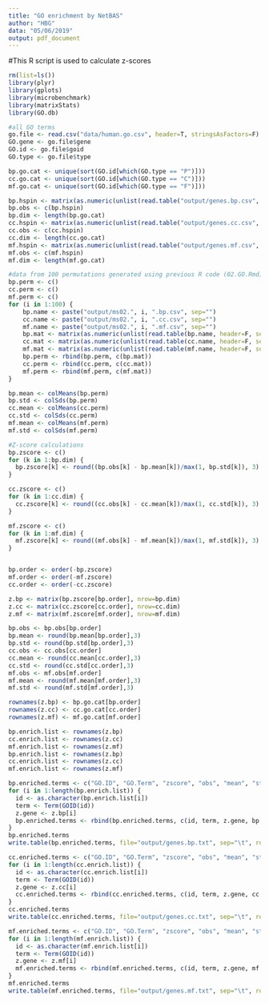 ```yaml
---
title: "GO enrichment by NetBAS"
author: "HBG"
data: "05/06/2019"
output: pdf_document
---
```

#This R script is used to calculate z-scores

```r
rm(list=ls())
library(plyr)
library(gplots)
library(microbenchmark)
library(matrixStats)
library(GO.db)
```

```r
#all GO terms
go.file <- read.csv("data/human.go.csv", header=T, stringsAsFactors=F)
GO.gene <- go.file$gene
GO.id <- go.file$goid
GO.type <- go.file$type

bp.go.cat <- unique(sort(GO.id[which(GO.type == "P")]))
cc.go.cat <- unique(sort(GO.id[which(GO.type == "C")]))
mf.go.cat <- unique(sort(GO.id[which(GO.type == "F")]))
```

```r
bp.hspin <- matrix(as.numeric(unlist(read.table("output/genes.bp.csv", header=F, sep=","))), ncol=1)
bp.obs <- c(bp.hspin)
bp.dim <- length(bp.go.cat)
cc.hspin <- matrix(as.numeric(unlist(read.table("output/genes.cc.csv", header=F, sep=","))), ncol=1)
cc.obs <- c(cc.hspin)
cc.dim <- length(cc.go.cat)
mf.hspin <- matrix(as.numeric(unlist(read.table("output/genes.mf.csv", header=F, sep=","))),ncol=1)
mf.obs <- c(mf.hspin)
mf.dim <- length(mf.go.cat)
```

```r
#data from 100 permutations generated using previous R code (02.GO.Rmd)
bp.perm <- c()
cc.perm <- c()
mf.perm <- c()
for (i in 1:100) {
    bp.name <- paste("output/ms02.", i, ".bp.csv", sep="")
    cc.name <- paste("output/ms02.", i, ".cc.csv", sep="")
    mf.name <- paste("output/ms02.", i, ".mf.csv", sep="")
    bp.mat <- matrix(as.numeric(unlist(read.table(bp.name, header=F, sep=","))), ncol=1)
    cc.mat <- matrix(as.numeric(unlist(read.table(cc.name, header=F, sep=","))), ncol=1)
    mf.mat <- matrix(as.numeric(unlist(read.table(mf.name, header=F, sep=","))), ncol=1)
    bp.perm <- rbind(bp.perm, c(bp.mat))
    cc.perm <- rbind(cc.perm, c(cc.mat))
    mf.perm <- rbind(mf.perm, c(mf.mat))
}

bp.mean <- colMeans(bp.perm)
bp.std <- colSds(bp.perm)
cc.mean <- colMeans(cc.perm)
cc.std <- colSds(cc.perm)
mf.mean <- colMeans(mf.perm)
mf.std <- colSds(mf.perm)
```

```r
#Z-score calculations
bp.zscore <- c()
for (k in 1:bp.dim) {
  bp.zscore[k] <- round((bp.obs[k] - bp.mean[k])/max(1, bp.std[k]), 3)
}

cc.zscore <- c()
for (k in 1:cc.dim) {
  cc.zscore[k] <- round((cc.obs[k] - cc.mean[k])/max(1, cc.std[k]), 3)
}

mf.zscore <- c()
for (k in 1:mf.dim) {
  mf.zscore[k] <- round((mf.obs[k] - mf.mean[k])/max(1, mf.std[k]), 3)
}


bp.order <- order(-bp.zscore)
mf.order <- order(-mf.zscore)
cc.order <- order(-cc.zscore)

z.bp <- matrix(bp.zscore[bp.order], nrow=bp.dim)
z.cc <- matrix(cc.zscore[cc.order], nrow=cc.dim)
z.mf <- matrix(mf.zscore[mf.order], nrow=mf.dim)

bp.obs <- bp.obs[bp.order]
bp.mean <- round(bp.mean[bp.order],3)
bp.std <- round(bp.std[bp.order],3)
cc.obs <- cc.obs[cc.order]
cc.mean <- round(cc.mean[cc.order],3)
cc.std <- round(cc.std[cc.order],3)
mf.obs <- mf.obs[mf.order]
mf.mean <- round(mf.mean[mf.order],3)
mf.std <- round(mf.std[mf.order],3)

rownames(z.bp) <- bp.go.cat[bp.order]
rownames(z.cc) <- cc.go.cat[cc.order]
rownames(z.mf) <- mf.go.cat[mf.order]

bp.enrich.list <- rownames(z.bp)
cc.enrich.list <- rownames(z.cc)
mf.enrich.list <- rownames(z.mf)
bp.enrich.list <- rownames(z.bp)
cc.enrich.list <- rownames(z.cc)
mf.enrich.list <- rownames(z.mf)

bp.enriched.terms <- c("GO.ID", "GO.Term", "zscore", "obs", "mean", "std")
for (i in 1:length(bp.enrich.list)) {
  id <- as.character(bp.enrich.list[i])
  term <- Term(GOID(id))
  z.gene <- z.bp[i]
  bp.enriched.terms <- rbind(bp.enriched.terms, c(id, term, z.gene, bp.obs[i], bp.mean[i], bp.std[i]))
}
bp.enriched.terms
write.table(bp.enriched.terms, file="output/genes.bp.txt", sep="\t", row.names = F, col.names = F, quote=T)

cc.enriched.terms <- c("GO.ID", "GO.Term", "zscore", "obs", "mean", "std")
for (i in 1:length(cc.enrich.list)) {
  id <- as.character(cc.enrich.list[i])
  term <- Term(GOID(id))
  z.gene <- z.cc[i]
  cc.enriched.terms <- rbind(cc.enriched.terms, c(id, term, z.gene, cc.obs[i], cc.mean[i], cc.std[i]))
}
cc.enriched.terms
write.table(cc.enriched.terms, file="output/genes.cc.txt", sep="\t", row.names = F, col.names = F, quote=T)

mf.enriched.terms <- c("GO.ID", "GO.Term", "zscore", "obs", "mean", "std")
for (i in 1:length(mf.enrich.list)) {
  id <- as.character(mf.enrich.list[i])
  term <- Term(GOID(id))
  z.gene <- z.mf[i]
  mf.enriched.terms <- rbind(mf.enriched.terms, c(id, term, z.gene, mf.obs[i], mf.mean[i], mf.std[i]))
}
mf.enriched.terms
write.table(mf.enriched.terms, file="output/genes.mf.txt", sep="\t", row.names = F, col.names = F, quote=T)
```
